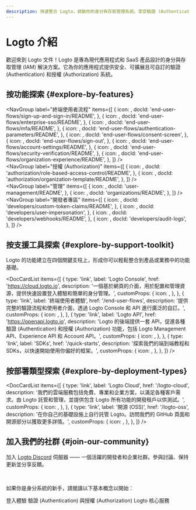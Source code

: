 ```yaml
---
description: 快速整合 Logto，啟動你的身分與存取管理系統。享受驗證 (Authentication)、授權 (Authorization) 和多租戶管理於一體的服務。
---
```



# Logto 介紹

歡迎來到 Logto 文件！Logto 是專為現代應用程式和 SaaS 產品設計的身分與存取管理 (IAM) 解決方案。它為你的應用程式提供安全、可擴展且可自訂的驗證 (Authentication) 和授權 (Authorization) 系統。

## 按功能探索 \{#explore-by-features}

<NavGroup
  label="終端使用者流程"
  items={[
    {
      icon: <SignInIcon />,
      docId: 'end-user-flows/sign-up-and-sign-in/README',
    },
    {
      icon: <SsoIcon />,
      docId: 'end-user-flows/enterprise-sso/README',
    },
    {
      icon: <LockIcon />,
      docId: 'end-user-flows/mfa/README',
    },
    {
      icon: <ScreenIcon />,
      docId: 'end-user-flows/authentication-parameters/README',
    },
    {
      icon: <SecurityIcon />,
      docId: 'end-user-flows/consent-screen',
    },
    {
      icon: <SignOutIcon />,
      docId: 'end-user-flows/sign-out',
    },
    {
      icon: <GearIcon />,
      docId: 'end-user-flows/account-settings/README',
    },
    {
      icon: <SecurityIcon />,
      docId: 'end-user-flows/security-verification/README',
    },
    {
      icon: <OrganizationIcon />,
      docId: 'end-user-flows/organization-experience/README',
    },
  ]}
/>
<br />
<NavGroup
  label="授權 (Authorization)"
  items={[
    {
      icon: <AuthorizationIcon />,
      docId: 'authorization/role-based-access-control/README',
    },
    {
      icon: <AuthorizationIcon />,
      docId: 'authorization/organization-template/README',
    },
  ]}
/>
<br />
<NavGroup
  label="管理"
  items={[
    {
      icon: <UserManagementIcon />,
      docId: 'user-management/README',
    },
    {
      icon: <OrganizationIcon />,
      docId: 'organizations/README',
    },
  ]}
/>
<br />
<NavGroup
  label="開發者專區"
  items={[
    {
      icon: <GearPlusIcon />,
      docId: 'developers/custom-token-claims/README',
    },
    {
      icon: <ImpersonationIcon />,
      docId: 'developers/user-impersonation',
    },
    {
      icon: <WebhookIcon />,
      docId: 'developers/webhooks/README',
    },
    {
      icon: <AuditLogIcon />,
      docId: 'developers/audit-logs',
    },
  ]}
/>

## 按支援工具探索 \{#explore-by-support-toolkit}

Logto 的功能建立在四個關鍵支柱上，形成你可以輕鬆整合到產品或業務中的功能基礎。

<DocCardList
  items={[
    {
      type: 'link',
      label: 'Logto Console',
      href: 'https://cloud.logto.io',
      description: '一個基於網頁的介面，用於配置和管理資源，提供快速設置登入體驗和簡單的身分管理。',
      customProps: {
        icon: <LogtoConsoleIcon />,
      },
    },
    {
      type: 'link',
      label: '終端使用者體驗',
      href: '/end-user-flows',
      description: '提供完整的驗證流程和使用者介面，透過 Logto Console 和 API 進行廣泛的自訂。',
      customProps: {
        icon: <ExperienceIcon />,
      },
    },
    {
      type: 'link',
      label: 'Logto API',
      href: 'https://openapi.logto.io',
      description:
        'Logto 的後端提供一套 API，促進各種驗證 (Authentication) 和授權 (Authorization) 功能，包括 Logto Management API、Experience API 和 Account API。',
      customProps: {
        icon: <LogtoApiIcon />,
      },
    },
    {
      type: 'link',
      label: 'SDKs',
      href: '/quick-starts',
      description: '探索我們的端到端教程和 SDKs，以快速開始使用你偏好的框架。',
      customProps: {
        icon: <SdkIcon />,
      },
    },
  ]}
/>

## 按部署類型探索 \{#explore-by-deployment-types}

<DocCardList
  items={[
    {
      type: 'link',
      label: 'Logto Cloud',
      href: '/logto-cloud',
      description:
        '我們的雲端服務包括免費、專業和企業方案，以滿足各種客戶需求。由 Logto 託管和管理，並提供包含 Logto 所有功能的開發租戶以供測試。',
      customProps: {
        icon: <CloudIcon />,
      },
    },
    {
      type: 'link',
      label: '開源 (OSS)',
      href: '/logto-oss',
      description:
        '在你自己的基礎設施上自行託管 Logto。訪問我們的 GitHub 頁面和開源部分以獲取更多詳情。',
      customProps: {
        icon: <OpenSourceIcon />,
      },
    },
  ]}
/>

## 加入我們的社群 \{#join-our-community}

加入 [Logto Discord](https://discord.com/invite/UEPaF3j5e6) 伺服器 —— 一個活躍的開發者和企業社群。參與討論、保持更新並分享反饋。

<br />

如果你是身分系統的新手，請閱讀以下基本概念以開始：

<Url href="/concepts/sign-in-experience">登入體驗</Url>
<Url href="/concepts/authn-vs-authz">驗證 (Authentication) 與授權 (Authorization)</Url>
<Url href="/concepts/core-service">Logto 核心服務</Url>
